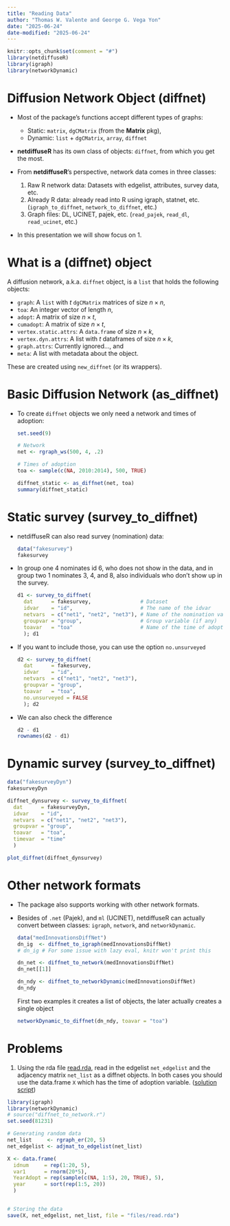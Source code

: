 ```yaml
---
title: "Reading Data"
author: "Thomas W. Valente and George G. Vega Yon"
date: "2025-06-24"
date-modified: "2025-06-24"
---
```


```r
knitr::opts_chunk$set(comment = "#")
library(netdiffuseR)
library(igraph)
library(networkDynamic)
```

# Diffusion Network Object (diffnet)

- Most of the package's functions accept different types of graphs:
    * Static: `matrix`, `dgCMatrix` (from the __Matrix__ pkg), 
    * Dynamic: `list` + `dgCMatrix`, `array`, `diffnet`
  
- __netdiffuseR__ has its own class of objects: `diffnet`, from which you get the most.

- From __netdiffuseR__'s perspective, network data comes in three classes:

    1. Raw R network data: Datasets with edgelist, attributes, survey data, etc.
    2. Already R data: already read into R using igraph, statnet, etc. (`igraph_to_diffnet`, `network_to_diffnet`, etc.)
    3. Graph files: DL, UCINET, pajek, etc. (`read_pajek`, `read_dl`, `read_ucinet`, etc.)

- In this presentation we will show focus on 1.

# What is a (diffnet) object

A diffusion network, a.k.a. `diffnet` object, is a `list` that holds the following objects:

- `graph`: A `list` with $t$ `dgCMatrix` matrices of size $n\times n$,
- `toa`: An integer vector of length $n$,
- `adopt`: A matrix of size $n\times t$,
- `cumadopt`: A matrix of size $n\times t$,
- `vertex.static.attrs`: A `data.frame` of size $n\times k$,
- `vertex.dyn.attrs`: A list with $t$ dataframes of size $n\times k$,
- `graph.attrs`: Currently ignored..., and
- `meta`: A list with metadata about the object.

These are created using `new_diffnet` (or its wrappers).


# Basic Diffusion Network (as_diffnet)

*   To create `diffnet` objects we only need a network and times of adoption:

    ```r
    set.seed(9)
    
    # Network
    net <- rgraph_ws(500, 4, .2)
    
    # Times of adoption
    toa <- sample(c(NA, 2010:2014), 500, TRUE)
    
    diffnet_static <- as_diffnet(net, toa)
    summary(diffnet_static)
    ```

# Static survey (survey_to_diffnet)

*   netdiffuseR can also read survey (nomination) data:
    
    ```r
    data("fakesurvey")
    fakesurvey
    ```

*   In group one 4 nominates id 6, who does not show in the data, and in group two 1 nominates 3, 4, and 8, also individuals who don't show up in the survey.
    
    ```r
    d1 <- survey_to_diffnet(
      dat      = fakesurvey,                # Dataset
      idvar    = "id",                      # The name of the idvar
      netvars  = c("net1", "net2", "net3"), # Name of the nomination variables
      groupvar = "group",                   # Group variable (if any)
      toavar   = "toa"                      # Name of the time of adoption variable
      ); d1
    ```
    
*   If you want to include those, you can use the option `no.unsurveyed`
    
    ```r
    d2 <- survey_to_diffnet(
      dat      = fakesurvey,
      idvar    = "id",
      netvars  = c("net1", "net2", "net3"),
      groupvar = "group",
      toavar   = "toa",
      no.unsurveyed = FALSE
      ); d2
    ```

*   We can also check the difference
    
    
    ```r
    d2 - d1
    rownames(d2 - d1)
    ```

# Dynamic survey (survey_to_diffnet)

```r
data("fakesurveyDyn")
fakesurveyDyn
```

```r
diffnet_dynsurvey <- survey_to_diffnet(
  dat      = fakesurveyDyn,
  idvar    = "id",
  netvars  = c("net1", "net2", "net3"),
  groupvar = "group",
  toavar   = "toa",
  timevar  = "time"
  )

plot_diffnet(diffnet_dynsurvey)
```

# Other network formats

*   The package also supports working with other network formats.

*   Besides of `.net` (Pajek), and `ml` (UCINET), netdiffuseR can actually
    convert between classes: `igraph`, `network`, and `networkDynamic`.
    
        
    ```r
    data("medInnovationsDiffNet")
    dn_ig  <- diffnet_to_igraph(medInnovationsDiffNet)
    # dn_ig # For some issue with lazy eval, knitr won't print this
    
    dn_net <- diffnet_to_network(medInnovationsDiffNet)
    dn_net[[1]]
    
    dn_ndy <- diffnet_to_networkDynamic(medInnovationsDiffNet)
    dn_ndy
    ```
    
    First two examples it creates a list of objects, the later actually
    creates a single object
      
    ```r
    networkDynamic_to_diffnet(dn_ndy, toavar = "toa")
    ```

# Problems

1.  Using the rda file [read.rda](files/read.rda), read in the edgelist `net_edgelist` and the adjacency
    matrix `net_list` as a diffnet objects. In both cases you should use the data.frame `X`
    which has the time of adoption variable.
    (<a href="files/read-solutions.r" target="_blank">solution script</a>)
    
```r
library(igraph)
library(networkDynamic)
# source("diffnet_to_network.r")
set.seed(81231)

# Generating random data
net_list     <- rgraph_er(20, 5)
net_edgelist <- adjmat_to_edgelist(net_list)

X <- data.frame(
  idnum     = rep(1:20, 5),
  var1      = rnorm(20*5),
  YearAdopt = rep(sample(c(NA, 1:5), 20, TRUE), 5),
  year      = sort(rep(1:5, 20))
  )


# Storing the data
save(X, net_edgelist, net_list, file = "files/read.rda")
```

<!-- 2.  With the new diffnet object, apply the same analysis as before. -->
<!--     Which strategy maximizes adoption? -->
